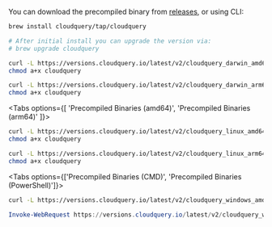 
You can download the precompiled binary from [releases](https://github.com/cloudquery/cloudquery/releases), or using CLI:



<Tabs options={OSes.options} defaultIndex={OSes.index()}>

<Tab>
<Tabs options={['Homebrew', 'Precompiled Binaries (amd64)', 'Precompiled Binaries (arm64)']}>
<Tab>

```bash copy
brew install cloudquery/tap/cloudquery

# After initial install you can upgrade the version via:
# brew upgrade cloudquery
```

</Tab>

<Tab>

```bash copy
curl -L https://versions.cloudquery.io/latest/v2/cloudquery_darwin_amd64 -o cloudquery
chmod a+x cloudquery
```

</Tab>

<Tab>

```bash copy
curl -L https://versions.cloudquery.io/latest/v2/cloudquery_darwin_arm64 -o cloudquery
chmod a+x cloudquery
```

</Tab>

</Tabs>

</Tab>

<Tab>

<Tabs options={[ 'Precompiled Binaries (amd64)', 'Precompiled Binaries (arm64)' ]}>

<Tab>

```bash copy
curl -L https://versions.cloudquery.io/latest/v2/cloudquery_linux_amd64 -o cloudquery
chmod a+x cloudquery
```

</Tab>

<Tab>

```bash copy
curl -L https://versions.cloudquery.io/latest/v2/cloudquery_linux_arm64 -o cloudquery
chmod a+x cloudquery
```

</Tab>

</Tabs>

</Tab>

<Tab>

<Tabs options={['Precompiled Binaries (CMD)', 'Precompiled Binaries (PowerShell)']}>

<Tab>

```bash copy
curl -L https://versions.cloudquery.io/latest/v2/cloudquery_windows_amd64.exe -o cloudquery.exe
```

</Tab>

<Tab>

```powershell copy
Invoke-WebRequest https://versions.cloudquery.io/latest/v2/cloudquery_windows_amd64.exe -o cloudquery.exe
```

</Tab>

</Tabs>

</Tab>

</Tabs>
